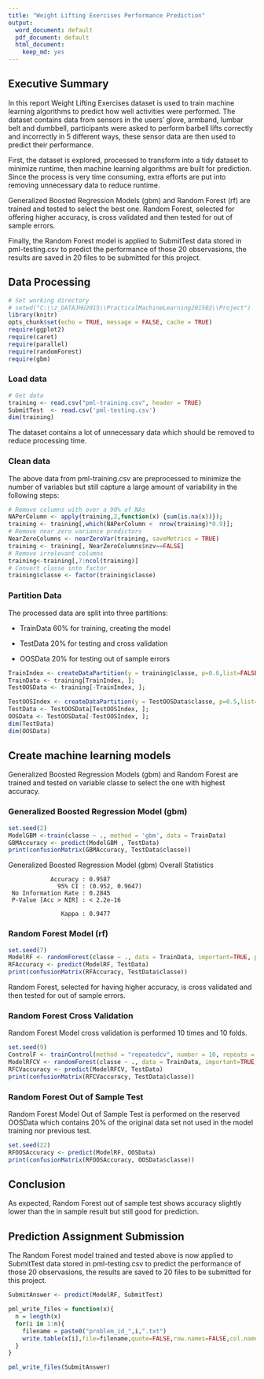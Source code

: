 ```yaml
---
title: "Weight Lifting Exercises Performance Prediction"
output:
  word_document: default
  pdf_document: default
  html_document:
    keep_md: yes
---
```

## Executive Summary

In this report Weight Lifting Exercises dataset is used to train machine learning algorithms to predict how well activities were performed. The dataset contains data from sensors in the users' glove, armband, lumbar belt and dumbbell, participants were asked to perform barbell lifts correctly and incorrectly in 5 different ways, these sensor data are then used to predict their performance. 

First, the dataset is explored, processed to transform into a tidy dataset to minimize runtime, then machine learning algorithms are built for prediction. Since the process is very time consuming, extra efforts are put into removing unnecessary data to reduce runtime.

Generalized Boosted Regression Models (gbm) and Random Forest (rf) are trained and tested to select the best one. Random Forest, selected for offering  higher accuracy, is cross validated and then tested for out of sample errors.

Finally, the Random Forest model is applied to SubmitTest data stored in pml-testing.csv to predict the performance of those 20 observasions, the results are saved in 20 files to be submitted for this project.

## Data Processing

```r
# Set working directory 
# setwd("C:\\z_DATAJHU2015\\PracticalMachineLearning201502\\Project")
library(knitr)
opts_chunk$set(echo = TRUE, message = FALSE, cache = TRUE)
require(ggplot2) 
require(caret)
require(parallel)
require(randomForest)
require(gbm)
```

### Load data


```r

# Get data
training <- read.csv("pml-training.csv", header = TRUE)
SubmitTest  <- read.csv('pml-testing.csv')
dim(training)
```
The dataset contains a lot of unnecessary data which should be removed to reduce processing time. 

### Clean data 

The above data from pml-training.csv are preprocessed to minimize the number of variables but still capture a large amount of variability in the following steps:

```r
# Remove columns with over a 90% of NAs
NAPerColumn <- apply(training,2,function(x) {sum(is.na(x))});
training <- training[,which(NAPerColumn <  nrow(training)*0.9)];  
# Remove near zero variance predictors
NearZeroColumns <- nearZeroVar(training, saveMetrics = TRUE)
training <- training[, NearZeroColumns$nzv==FALSE]
# Remove irrelevant columns
training<-training[,7:ncol(training)]
# Convert classe into factor
training$classe <- factor(training$classe)
```

### Partition Data

The processed data are split into three partitions:

- TrainData 60% for training, creating the model 

- TestData 20% for testing and cross validation

- OOSData 20% for testing out of sample errors

```r

TrainIndex <- createDataPartition(y = training$classe, p=0.6,list=FALSE);
TrainData <- training[TrainIndex, ];
TestOOSData <- training[-TrainIndex, ];

TestOOSIndex <- createDataPartition(y = TestOOSData$classe, p=0.5,list=FALSE);
TestData <- TestOOSData[TestOOSIndex, ];
OOSData <- TestOOSData[-TestOOSIndex, ];
dim(TestData)
dim(OOSData)
```

## Create machine learning models

Generalized Boosted Regression Models (gbm) and Random Forest are trained and tested on variable classe to select the one with highest accuracy. 

### Generalized Boosted Regression Model (gbm)

```r
set.seed(2)
ModelGBM <-train(classe ~ ., method = 'gbm', data = TrainData)
GBMAccuracy <- predict(ModelGBM , TestData)
print(confusionMatrix(GBMAccuracy, TestData$classe))
```
Generalized Boosted Regression Model (gbm) Overall Statistics
                                          
                Accuracy : 0.9587         
                  95% CI : (0.952, 0.9647)
     No Information Rate : 0.2845         
     P-Value [Acc > NIR] : < 2.2e-16      
                                          
                   Kappa : 0.9477         


### Random Forest Model (rf)

```r
set.seed(7)
ModelRF <- randomForest(classe ~ ., data = TrainData, important=TRUE, proximity=TRUE)    
RFAccuracy <- predict(ModelRF, TestData)
print(confusionMatrix(RFAccuracy, TestData$classe))
```

Random Forest, selected for having higher accuracy, is cross validated and then tested for out of sample errors.

### Random Forest Cross Validation

Random Forest Model cross validation is performed 10 times and 10 folds.

```r
set.seed(9)
ControlF <- trainControl(method = "repeatedcv", number = 10, repeats = 10)
ModelRFCV <- randomForest(classe ~ ., data = TrainData, important=TRUE, proximity=TRUE, trControl = ControlF)    
RFCVaccuracy <- predict(ModelRFCV, TestData)
print(confusionMatrix(RFCVaccuracy, TestData$classe))
```

### Random Forest Out of Sample Test

Random Forest Model Out of Sample Test is performed on the reserved OOSData which contains 20% of the original data set not used in the model training nor previous test.

```r
set.seed(22)
RFOOSAccuracy <- predict(ModelRF, OOSData)
print(confusionMatrix(RFOOSAccuracy, OOSData$classe))
```

## Conclusion

As expected, Random Forest out of sample test shows accuracy slightly lower than the in sample result but still good for prediction.

## Prediction Assignment Submission

The Random Forest model trained and tested above is now applied to SubmitTest data stored in pml-testing.csv to predict the performance of those 20 observasions, the results are saved to 20 files to be submitted for this project.

```r

SubmitAnswer <- predict(ModelRF, SubmitTest)

pml_write_files = function(x){
  n = length(x)
  for(i in 1:n){
    filename = paste0("problem_id_",i,".txt")
    write.table(x[i],file=filename,quote=FALSE,row.names=FALSE,col.names=FALSE)
  }
}

pml_write_files(SubmitAnswer)
```






